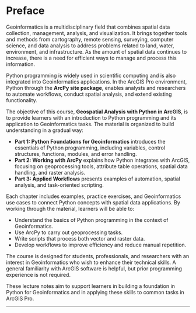 # Preface {.unnumbered}

Geoinformatics is a multidisciplinary field that combines spatial data collection, management, analysis, and visualization. It brings together tools and methods from cartography, 
remote sensing, surveying, computer science, and data analysis to address problems related to land, water, environment, and infrastructure. As the amount of spatial data continues to increase, 
there is a need for efficient ways to manage and process this information.

Python programming is widely used in scientific computing and is also integrated into Geoinformatics applications. In the ArcGIS Pro environment, Python through the **ArcPy site package**, 
enables analysts and researchers to automate workflows, conduct spatial analysis, and extend existing functionality.

The objective of this course, **Geospatial Analysis with Python in ArcGIS**, is to provide learners with an introduction to Python programming and its application to Geoinformatics tasks. 
The material is organized to build understanding in a gradual way:

- **Part 1: Python Foundations for Geoinformatics** introduces the essentials of Python programming, including variables, control structures, functions, modules, and error handling.  
- **Part 2: Working with ArcPy** explains how Python integrates with ArcGIS, focusing on geoprocessing tools, attribute table operations, spatial data handling, and raster analysis.  
- **Part 3: Applied Workflows** presents examples of automation, spatial analysis, and task-oriented scripting.  

Each chapter includes examples, practice exercises, and Geoinformatics use cases to connect Python concepts with spatial data applications. By working through the material, learners will be able to:

- Understand the basics of Python programming in the context of Geoinformatics.  
- Use ArcPy to carry out geoprocessing tasks.  
- Write scripts that process both vector and raster data.  
- Develop workflows to improve efficiency and reduce manual repetition.  

The course is designed for students, professionals, and researchers with an interest in Geoinformatics who wish to enhance their technical skills. 
A general familiarity with ArcGIS software is helpful, but prior programming experience is not required.


These lecture notes aim to support learners in building a foundation in Python for Geoinformatics and in applying these skills to common tasks in ArcGIS Pro.

---